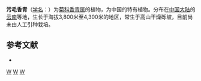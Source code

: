 {{Speciesbox
| genus = Anaphalis
| subgenus = Anaphalis
| species = pannosa
| authority = [[Hand.-Mazz.|Hand.-Mazz.]]
}}

'''污毛香青'''（[[学名|学名]]：{{lang|la|''Anaphalis pannosa''}}）为[[菊科|菊科]][[香青属|香青属]]的植物，为中国的特有植物。分布在[[中国大陆|中国大陆]]的[[云南|云南]]等地，生长于海拔3,800米至4,300米的地区，常生于高山干燥砾坡，目前尚未由人工引种栽培。

== 参考文献 ==
<div class="references-small">
* {{cite web| url =http://www.bioinfo.cn/db05/KmzwSpecies.php?action=view&id=4072| title =污毛香青| work =《中国高等植物数据库全库》| publisher =中国科学院微生物研究所| author =昆明植物研究所| accessdate =2009-02-24| deadurl =yes| archiveurl =https://web.archive.org/web/20160305013151/http://www.bioinfo.cn/db05/KmzwSpecies.php?action=view&id=4072| archivedate =2016-03-05}}
</div>
{{Taxonbar|from=Q11135877}}

[[Category:香青属|W]]
[[Category:中国特有植物|W]]
[[Category:云南植物|W]]


{{植物小作品}}